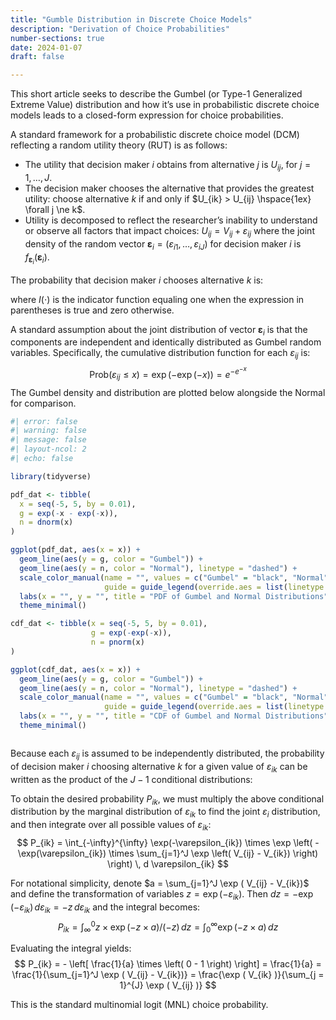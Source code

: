 ```yaml
---
title: "Gumble Distribution in Discrete Choice Models"
description: "Derivation of Choice Probabilities"
number-sections: true
date: 2024-01-07
draft: false

---
```


This short article seeks to describe the Gumbel (or Type-1 Generalized Extreme Value) distribution and how it's use in probabilistic discrete choice models leads to a closed-form expression for choice probabilities.

A standard framework for a probabilistic discrete choice model (DCM) reflecting a random utility theory (RUT) is as follows: 

 - The utility that decision maker $i$ obtains from alternative $j$ is $U_{ij}$, for $j = 1, \ldots, J$. 
 - The decision maker chooses the alternative that provides the greatest utility: choose alternative $k$ if and only if $U_{ik} > U_{ij} \hspace{1ex} \forall j \ne k$. 
 - Utility is decomposed to reflect the researcher's inability to understand or observe all factors that impact choices: $U_{ij} = V_{ij} + \varepsilon_{ij}$ where the joint density of the random vector $\mathbf{\varepsilon}_i = (\varepsilon_{i1}, \ldots, \varepsilon_{iJ})$ for decision maker $i$ is $f_{\mathbf{\varepsilon}_i}(\mathbf{\varepsilon}_i)$. 

The probability that decision maker $i$ chooses alternative $k$ is:

\begin{align*}
    P_{ik} 
    &= \text{Prob}\left( U_{ik} > U_{ij} \; \forall j \ne k \right)  &\\
    &= \text{Prob}\left( V_{ik} + \varepsilon_{ik} > V_{ij} + \varepsilon_{ij} \; \forall j \ne k \right)  &\\
    &= \text{Prob}\left( \varepsilon_{ij} < \varepsilon_{ik} + V_{ik} - V_{ij} \; \forall j \ne k \right)  &\\
    &= \int_{\varepsilon_i} I\left( \varepsilon_{ij} < \varepsilon_{ik} + V_{ik} - V_{ij} \; \forall j \ne k \right) \, f_{\mathbf{\varepsilon}_i}(\mathbf{\varepsilon}_i) \, d \mathbf{\varepsilon}_i &
\end{align*}

where $I(\cdot)$ is the indicator function equaling one when the expression in parentheses is true and zero otherwise.

A standard assumption about the joint distribution of vector $\mathbf{\varepsilon}_i$ is that the components are independent and identically distributed as Gumbel random variables. Specifically, the cumulative distribution function for each $\varepsilon_{ij}$ is:
$$ 
\text{Prob}(\varepsilon_{ij} \leq x) = \exp(-\exp(-x)) = e^{-e^{-x}} 
$$
The Gumbel density and distribution are plotted below alongside the Normal for comparison.

```r
#| error: false
#| warning: false
#| message: false
#| layout-ncol: 2
#| echo: false

library(tidyverse)

pdf_dat <- tibble(
  x = seq(-5, 5, by = 0.01),
  g = exp(-x - exp(-x)),
  n = dnorm(x)
)

ggplot(pdf_dat, aes(x = x)) +
  geom_line(aes(y = g, color = "Gumbel")) +
  geom_line(aes(y = n, color = "Normal"), linetype = "dashed") +
  scale_color_manual(name = "", values = c("Gumbel" = "black", "Normal" = "firebrick"),
                     guide = guide_legend(override.aes = list(linetype = 1:2))) +
  labs(x = "", y = "", title = "PDF of Gumbel and Normal Distributions") +
  theme_minimal()

cdf_dat <- tibble(x = seq(-5, 5, by = 0.01), 
                  g = exp(-exp(-x)),
                  n = pnorm(x)
)

ggplot(cdf_dat, aes(x = x)) +
  geom_line(aes(y = g, color = "Gumbel")) +
  geom_line(aes(y = n, color = "Normal"), linetype = "dashed") +
  scale_color_manual(name = "", values = c("Gumbel" = "black", "Normal" = "firebrick"),
                     guide = guide_legend(override.aes = list(linetype = 1:2))) +
  labs(x = "", y = "", title = "CDF of Gumbel and Normal Distributions") +
  theme_minimal()



```




Because each $\varepsilon_{ij}$ is assumed to be independently distributed, the probability of decision maker $i$ choosing alternative $k$ for a given value of $\varepsilon_{ik}$ can be written as the product of the $J-1$ conditional distributions:

\begin{align*}
    P_{ik} | \varepsilon_{ik}
    &= \prod_{j \ne k} \exp(-\exp(-\varepsilon_{ik})) &\\
    &= \exp \left( -\sum_{j \ne k} \exp \left( - ( \varepsilon_{ik} + V_{ik} - V_{ij}) \right) \right) &\\
    &= \exp \left( - \exp(\varepsilon_{ik}) \times \sum_{j \ne k} \exp \left( V_{ij} - V_{ik}) \right) \right) 
\end{align*}


To obtain the desired probability $P_{ik}$, we must multiply the above conditional distribution by the marginal distribution of $\varepsilon_{ik}$ to find the joint $\varepsilon_i$ distribution, and then integrate over all possible values of $\varepsilon_{ik}$:
$$ 
P_{ik} = \int_{-\infty}^{\infty} \exp(-\varepsilon_{ik}) \times \exp \left( - \exp(\varepsilon_{ik}) \times \sum_{j=1}^J \exp \left( V_{ij} - V_{ik}) \right) \right) \, d \varepsilon_{ik} 
$$

For notational simplicity, denote $a = \sum_{j=1}^J \exp ( V_{ij} - V_{ik})$ and define the transformation of variables $z = \exp(-\varepsilon_{ik})$. Then $dz = -\exp(-\varepsilon_{ik}) \, d \varepsilon_{ik} = -z \, d \varepsilon_{ik}$ and the integral becomes:
$$
P_{ik} = \int_{\infty}^{0} z \times \exp ( - z \times a ) / (-z) \, dz = \int_{0}^{\infty} \exp (-z \times a ) \, dz
$$

Evaluating the integral yields:
$$
P_{ik} = - \left[ \frac{1}{a} \times \left( 0 - 1 \right) \right] = \frac{1}{a} = \frac{1}{\sum_{j=1}^J \exp ( V_{ij} - V_{ik})} = \frac{\exp ( V_{ik} )}{\sum_{j = 1}^{J} \exp ( V_{ij} )}
$$

This is the standard multinomial logit (MNL) choice probability.






